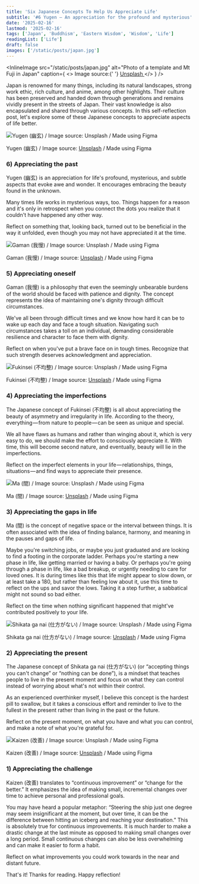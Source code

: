 ```yaml
---
title: 'Six Japanese Concepts To Help Us Appreciate Life'
subtitle: '#6 Yugen — An appreciation for the profound and mysterious'
date: '2025-02-16'
lastmod: '2025-02-16'
tags: ['Japan', 'Buddhism', 'Eastern Wisdom', 'Wisdom', 'Life']
readingList: ['Life']
draft: false
images: ['/static/posts/japan.jpg']
---
```


<InlineImage
  src="/static/posts/japan.jpg"
  alt="Photo of a template and Mt Fuji in Japan"
  caption={
    <>
      Image source:{' '}
      <a href="https://unsplash.com/photos/pagoda-temple-surrounded-by-trees-aqZ3UAjs_M4">
        Unsplash
      </a>
    </>
  }
/>

Japan is renowned for many things, including its natural landscapes, strong work ethic, rich culture, and anime, among other highlights. Their culture has been preserved and handed down through generations and remains vividly present in the streets of Japan. Their vast knowledge is also encapsulated and shared through various concepts. In this self-reflection post, let's explore some of these Japanese concepts to appreciate aspects of life better.

![Yugen (幽玄) / Image source: Unsplash / Made using Figma](/static/posts/1_VeBGi8R_H_G-DlTvNfHTDw.png)

Yugen (幽玄) / Image source: [Unsplash](https://unsplash.com/photos/orange-tori-gates-aSZibsCIxlI) / Made using Figma

### 6) Appreciating the past

Yugen (幽玄) is an appreciation for life's profound, mysterious, and subtle aspects that evoke awe and wonder. It encourages embracing the beauty found in the unknown.

Many times life works in mysterious ways, too. Things happen for a reason and it's only in retrospect when you connect the dots you realize that it couldn't have happened any other way.

Reflect on something that, looking back, turned out to be beneficial in the way it unfolded, even though you may not have appreciated it at the time.

![Gaman (我慢) / Image source: Unsplash / Made using Figma](/static/posts/1_2nd0gzW9x8cNweekKQZbCw.png)

Gaman (我慢) / Image source: [Unsplash](https://unsplash.com/photos/photo-of-people-crossing-road-4HG5hlhmZg8) / Made using Figma

### 5) Appreciating oneself

Gaman (我慢) is a philosophy that even the seemingly unbearable burdens of the world should be faced with patience and dignity. The concept represents the idea of maintaining one's dignity through difficult circumstances.

We've all been through difficult times and we know how hard it can be to wake up each day and face a tough situation. Navigating such circumstances takes a toll on an individual, demanding considerable resilience and character to face them with dignity.

Reflect on when you've put a brave face on in tough times. Recognize that such strength deserves acknowledgment and appreciation.

![Fukinsei (不均整) / Image source: Unsplash / Made using Figma](/static/posts/1_D3HXePa1doyfWJ1Pe4QGcQ.png)

Fukinsei (不均整) / Image source: [Unsplash](https://unsplash.com/photos/white-and-red-ceramic-round-plate-PwTLQbKaz_g) / Made using Figma

### 4) Appreciating the imperfections

The Japanese concept of Fukinsei (不均整) is all about appreciating the beauty of asymmetry and irregularity in life. According to the theory, everything — from nature to people — can be seen as unique and special.

We all have flaws as humans and rather than winging about it, which is very easy to do, we should make the effort to consciously appreciate it. With time, this will become second nature, and eventually, beauty will lie in the imperfections.

Reflect on the imperfect elements in your life — relationships, things, situations — and find ways to appreciate their presence.

![Ma (間) / Image source: Unsplash / Made using Figma](/static/posts/1_KfR2k8MYW-TYtrwgWmKODQ.png)

Ma (間) / Image source: [Unsplash](https://unsplash.com/photos/red-shrine-in-body-of-water-BjJP2TN8WoI) / Made using Figma

### 3) Appreciating the gaps in life

Ma (間) is the concept of negative space or the interval between things. It is often associated with the idea of finding balance, harmony, and meaning in the pauses and gaps of life.

Maybe you're switching jobs, or maybe you just graduated and are looking to find a footing in the corporate ladder. Perhaps you're starting a new phase in life, like getting married or having a baby. Or perhaps you're going through a phase in life, like a bad breakup, or urgently needing to care for loved ones. It is during times like this that life might appear to slow down, or at least take a 180, but rather than feeling low about it, use this time to reflect on the ups and savor the lows. Taking it a step further, a sabbatical might not sound so bad either.

Reflect on the time when nothing significant happened that might've contributed positively to your life.

![Shikata ga nai (仕方がない) / Image source: Unsplash / Made using Figma](/static/posts/1_ATDWdutomvvYJ3hwQcieQg.png)

Shikata ga nai (仕方がない) / Image source: [Unsplash](https://unsplash.com/photos/pink-flowers-McsNra2VRQQ) / Made using Figma

### 2) Appreciating the present

The Japanese concept of Shikata ga nai (仕方がない) (or “accepting things you can't change” or “nothing can be done”), is a mindset that teaches people to live in the present moment and focus on what they can control instead of worrying about what's not within their control.

As an experienced overthinker myself, I believe this concept is the hardest pill to swallow, but it takes a conscious effort and reminder to live to the fullest in the present rather than living in the past or the future.

Reflect on the present moment, on what you have and what you can control, and make a note of what you're grateful for.

![Kaizen (改善) / Image source: Unsplash / Made using Figma](/static/posts/1_YsAw2jTfn4A6pgzmnX9KQQ.png)

Kaizen (改善) / Image source: [Unsplash](https://unsplash.com/photos/white-and-black-mountain-near-body-of-water-during-daytime-ej8pKvHDg_c) / Made using Figma

### 1) Appreciating the challenge

Kaizen (改善) translates to “continuous improvement” or “change for the better.” It emphasizes the idea of making small, incremental changes over time to achieve personal and professional goals.

You may have heard a popular metaphor: “Steering the ship just one degree may seem insignificant at the moment, but over time, it can be the difference between hitting an iceberg and reaching your destination.” This is absolutely true for continuous improvements. It is much harder to make a drastic change at the last minute as opposed to making small changes over a long period. Small continuous changes can also be less overwhelming and can make it easier to form a habit.

Reflect on what improvements you could work towards in the near and distant future.

That's it! Thanks for reading. Happy reflection!
